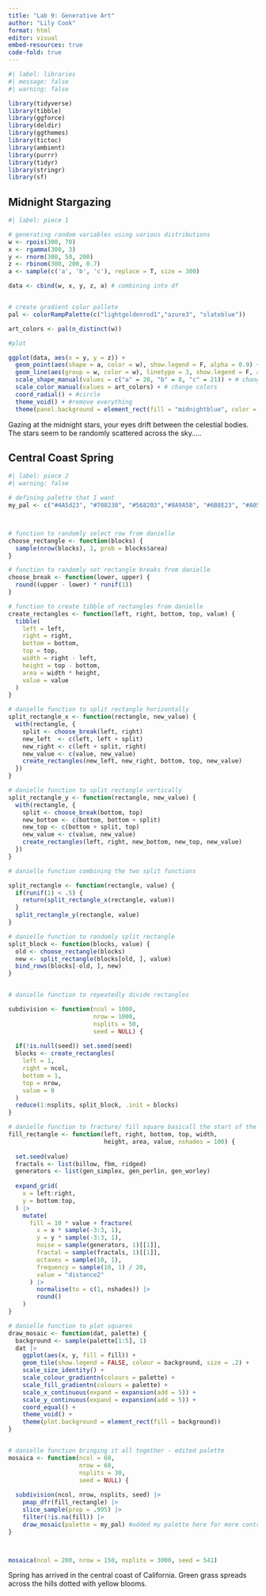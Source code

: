 ```yaml
---
title: "Lab 9: Generative Art"
author: "Lily Cook"
format: html
editor: visual
embed-resources: true
code-fold: true
---
```


```r
#| label: libraries
#| message: false
#| warning: false

library(tidyverse)
library(tibble)
library(ggforce)
library(deldir)
library(ggthemes)
library(tictoc)
library(ambient)
library(purrr)
library(tidyr)
library(stringr)
library(sf)

```

## Midnight Stargazing

```r
#| label: piece 1

# generating random variables using various distributions
w <- rpois(300, 70)
x <- rgamma(300, 3)
y <- rnorm(300, 50, 200)
z <- rbinom(300, 200, 0.7)
a <- sample(c('a', 'b', 'c'), replace = T, size = 300)

data <- cbind(w, x, y, z, a) # combining into df


# create gradient color pallete
pal <- colorRampPalette(c("lightgoldenrod1","azure3", "slateblue"))

art_colors <- pal(n_distinct(w))

#plot

ggplot(data, aes(x = y, y = z)) +
  geom_point(aes(shape = a, color = w), show.legend = F, alpha = 0.9) + #add points
  geom_line(aes(group = w, color = w), linetype = 3, show.legend = F, alpha = 0.3)+ # connect points
  scale_shape_manual(values = c("a" = 20, "b" = 8, "c" = 21)) + # change shapes of points
  scale_color_manual(values = art_colors) + # change colors
  coord_radial() + #circle
  theme_void() + #remove everything
  theme(panel.background = element_rect(fill = "midnightblue", color = "midnightblue")) # background color

```

Gazing at the midnight stars, your eyes drift between the celestial bodies. The stars seem to be randomly scattered across the sky.....

## Central Coast Spring

```r
#| label: piece 2
#| warning: false

# defining palette that I want
my_pal <- c("#4A5d23", "#708238", "#568203","#8A9A5B", "#6B8E23", "#A0522D", "#8B4513", "#7e481c", "goldenrod1")



# function to randomly select row from danielle
choose_rectangle <- function(blocks) {
  sample(nrow(blocks), 1, prob = blocks$area)
}

# function to randomly set rectangle breaks from danielle
choose_break <- function(lower, upper) {
  round((upper - lower) * runif(1))
}

# function to create tibble of rectangles from danielle
create_rectangles <- function(left, right, bottom, top, value) {
  tibble(
    left = left,
    right = right,
    bottom = bottom,
    top = top,
    width = right - left,
    height = top - bottom,
    area = width * height,
    value = value
  )
}

# danielle function to split rectangle horizontally
split_rectangle_x <- function(rectangle, new_value) {
  with(rectangle, {
    split <- choose_break(left, right)
    new_left  <- c(left, left + split)
    new_right <- c(left + split, right)
    new_value <- c(value, new_value)
    create_rectangles(new_left, new_right, bottom, top, new_value)
  })
}

# danielle function to split rectangle vertically
split_rectangle_y <- function(rectangle, new_value) {
  with(rectangle, {
    split <- choose_break(bottom, top)
    new_bottom <- c(bottom, bottom + split)
    new_top <- c(bottom + split, top)
    new_value <- c(value, new_value)
    create_rectangles(left, right, new_bottom, new_top, new_value)
  })
}

# danielle function combining the two split functions

split_rectangle <- function(rectangle, value) {
  if(runif(1) < .5) {
    return(split_rectangle_x(rectangle, value))
  }
  split_rectangle_y(rectangle, value)
}

# danielle function to randomly split rectangle
split_block <- function(blocks, value) {
  old <- choose_rectangle(blocks) 
  new <- split_rectangle(blocks[old, ], value)
  bind_rows(blocks[-old, ], new)
}


# danielle function to repeatedly divide rectangles

subdivision <- function(ncol = 1000, 
                        nrow = 1000, 
                        nsplits = 50, 
                        seed = NULL) {
  
  if(!is.null(seed)) set.seed(seed)
  blocks <- create_rectangles(
    left = 1, 
    right = ncol, 
    bottom = 1, 
    top = nrow, 
    value = 0
  )
  reduce(1:nsplits, split_block, .init = blocks)
}

# danielle function to fracture/ fill square basicall the start of the mosaic
fill_rectangle <- function(left, right, bottom, top, width, 
                           height, area, value, nshades = 100) {
  
  set.seed(value)
  fractals <- list(billow, fbm, ridged)
  generators <- list(gen_simplex, gen_perlin, gen_worley)
  
  expand_grid(
    x = left:right, 
    y = bottom:top, 
  ) |>
    mutate(
      fill = 10 * value + fracture(
        x = x * sample(-3:3, 1),
        y = y * sample(-3:3, 1),
        noise = sample(generators, 1)[[1]],
        fractal = sample(fractals, 1)[[1]],
        octaves = sample(10, 1),
        frequency = sample(10, 1) / 20,
        value = "distance2"
      ) |>
        normalise(to = c(1, nshades)) |> 
        round()
    )
}

# danielle function to plot squares
draw_mosaic <- function(dat, palette) {
  background <- sample(palette[1:5], 1)
  dat |>
    ggplot(aes(x, y, fill = fill)) +
    geom_tile(show.legend = FALSE, colour = background, size = .2) +
    scale_size_identity() +
    scale_colour_gradientn(colours = palette) +
    scale_fill_gradientn(colours = palette) +
    scale_x_continuous(expand = expansion(add = 5)) +
    scale_y_continuous(expand = expansion(add = 5)) +
    coord_equal() +
    theme_void() +
    theme(plot.background = element_rect(fill = background)) 
}


# danielle function bringing it all together - edited palette
mosaica <- function(ncol = 60, 
                    nrow = 60, 
                    nsplits = 30, 
                    seed = NULL) {
  
  subdivision(ncol, nrow, nsplits, seed) |>
    pmap_dfr(fill_rectangle) |> 
    slice_sample(prop = .995) |>
    filter(!is.na(fill)) |>
    draw_mosaic(palette = my_pal) #added my palette here for more control
}



mosaica(ncol = 200, nrow = 150, nsplits = 3000, seed = 541)
```

Spring has arrived in the central coast of California. Green grass spreads across the hills dotted with yellow blooms.
